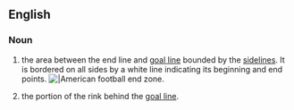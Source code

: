==English==
{{wikipedia}}

===Noun===
{{en-noun|head=[[end]] [[zone]]}}

# {{context|American football}} the area between the end line and [[goal line]] bounded by the [[sideline]]s. It is bordered on all sides by a white line indicating its beginning and end points. [[Image:120107-LA-USC-UCLA05-TDMcKnight.jpg|thumb||American football end zone.]]
# {{field hockey}} the portion of the rink behind the [[goal line]].